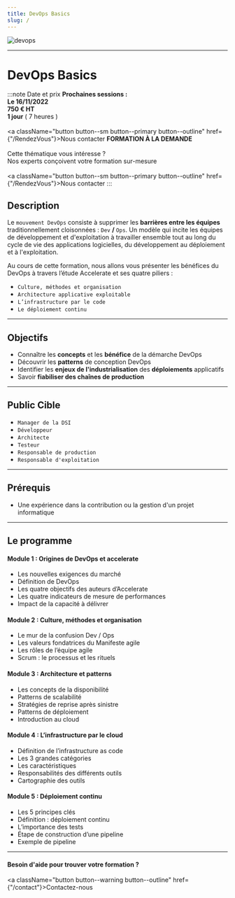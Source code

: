 ```yaml
---
title: DevOps Basics
slug: /
---
```





![devops](/img/contenu/devops.png)

------------

# DevOps Basics

:::note  Date et prix
<Tabs>
  <TabItem value="standard" label="STANDARD" default>
      <b> Prochaines sessions :</b><br/>
      <b> <CalendarMonthIcon viewBox="0 -14 36 36"/> Le 16/11/2022 </b><br/>
      <b> <EuroIcon viewBox="0 -14 36 36"/> 750 € HT </b><br/>
      <b> <AccessTimeIcon viewBox="0 -14 36 36"/> 1 jour</b> ( 7 heures ) <br/><br/>
      <a className="button button--sm button--primary button--outline" href={"/RendezVous"}>Nous contacter</a>
  </TabItem>
  <TabItem value="sur-mesure" label="SUR-MESURE">
    <b>FORMATION À LA DEMANDE</b> <br/><br/>
      Cette thématique vous intéresse ?<br/>
      Nos experts conçoivent votre formation sur-mesure<br/><br/>
      <a className="button button--sm button--primary button--outline" href={"/RendezVous"}>Nous contacter</a>
  </TabItem>
</Tabs>
:::

## Description

Le `mouvement DevOps` consiste à supprimer les **barrières entre les équipes** traditionnellement cloisonnées : `Dev` **/** `Ops`.
Un modèle qui incite les équipes de développement et d'exploitation à travailler ensemble tout au long du cycle de vie
des applications logicielles, du développement au déploiement et à l'exploitation.

Au cours de cette formation, nous allons vous présenter les bénéfices du DevOps à travers l’étude Accelerate et ses quatre piliers :
+ `Culture, méthodes et organisation`
+ `Architecture applicative exploitable`
+ `L’infrastructure par le code`
+ `Le déploiement continu`


----------

## Objectifs

+ Connaître les **concepts** et les **bénéfice** de la démarche DevOps
+ Découvrir les **patterns** de conception DevOps
+ Identifier les **enjeux de l'industrialisation** des **déploiements** applicatifs
+ Savoir **fiabiliser des chaînes de production**

----------

## Public Cible

+ `Manager de la DSI`
+ `Développeur`
+ `Architecte`
+ `Testeur`
+ `Responsable de production`
+ `Responsable d'exploitation`

----------

## Prérequis

+ Une expérience dans la contribution ou la gestion d'un projet informatique

----------

## Le programme

#### Module 1 : Origines de DevOps et accelerate

+ Les nouvelles exigences du marché
+ Définition de DevOps
+ Les quatre objectifs des auteurs d’Accelerate
+ Les quatre indicateurs de mesure de performances
+ Impact de la capacité à délivrer

#### Module 2 :  Culture, méthodes et organisation

+ Le mur de la confusion Dev / Ops
+ Les valeurs fondatrices du Manifeste agile
+ Les rôles de l’équipe agile
+ Scrum : le processus et les rituels

#### Module 3 : Architecture et patterns

+ Les concepts de la disponibilité
+ Patterns de scalabilité
+ Stratégies de reprise après sinistre
+ Patterns de déploiement
+ Introduction au cloud

#### Module 4 : L’infrastructure par le cloud

+ Définition de l’infrastructure as code
+ Les 3 grandes catégories
+ Les caractéristiques
+ Responsabilités des différents outils
+ Cartographie des outils

#### Module 5 : Déploiement continu

+ Les 5 principes clés
+ Définition : déploiement continu
+ L’importance des tests
+ Étape de construction d’une pipeline
+ Exemple de pipeline

----------

#### Besoin d'aide pour trouver votre formation ?

<a className="button button--warning button--outline" href={"/contact"}>Contactez-nous </a>